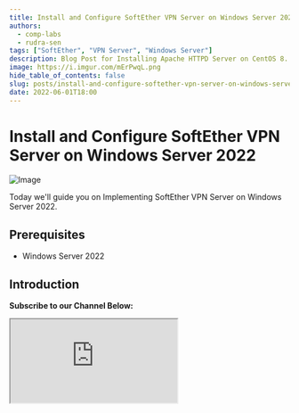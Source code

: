 ```yaml
---
title: Install and Configure SoftEther VPN Server on Windows Server 2022
authors:
  - comp-labs
  - rudra-sen
tags: ["SoftEther", "VPN Server", "Windows Server"]
description: Blog Post for Installing Apache HTTPD Server on CentOS 8.
image: https://i.imgur.com/mErPwqL.png
hide_table_of_contents: false
slug: posts/install-and-configure-softether-vpn-server-on-windows-server-2022
date: 2022-06-01T18:00
---
```


# Install and Configure SoftEther VPN Server on Windows Server 2022

![Image](/img/blog/default.png)

Today we'll guide you on Implementing SoftEther VPN Server on Windows Server 2022.

<!-- truncate -->

## Prerequisites

- Windows Server 2022

## Introduction

**Subscribe to our Channel Below:**

<iframe
  src="https://complabs.in/html/subscribe.html"
  title="Subscribe Comp Labs"
  height="150"
></iframe>
